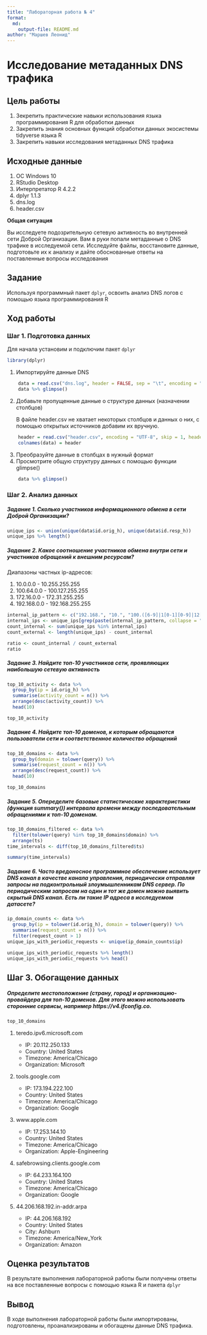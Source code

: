 ```yaml
---
title: "Лабораторная работа № 4"
format: 
  md:
    output-file: README.md
author: "Маршев Леонид"
---
```


# Исследование метаданных DNS трафика

## Цель работы

1.  Зекрепить практические навыки использования языка программирования R для обработки данных
2.  Закрепить знания основных функций обработки данных экосистемы tidyverse языка R
3.  Закрепить навыки исследования метаданных DNS трафика

## Исходные данные

1.  ОС Windows 10
2.  RStudio Desktop
3.  Интерпретатор R 4.2.2
4.  dplyr 1.1.3
5.  dns.log
6.  header.csv

**Общая ситуация**

Вы исследуете подозрительную сетевую активность во внутренней сети Доброй Организации. Вам в руки попали метаданные о DNS трафике в исследуемой сети. Исследуйте файлы, восстановите данные, подготовьте их к анализу и дайте обоснованные ответы на поставленные вопросы исследования

## Задание

Используя программный пакет `dplyr`, освоить анализ DNS логов с помощью языка программирования R

## Ход работы

### Шаг 1. Подготовка данных

Для начала установим и подключим пакет `dplyr`

```r
library(dplyr)
```

1.  Импортируйте данные DNS

```r
	data = read.csv("dns.log", header = FALSE, sep = "\t", encoding = "UTF-8")
	data %>% glimpse()
```

2.  Добавьте пропущенные данные о структуре данных (назначении столбцов)

	В файле header.csv не хватает некоторых столбцов и данных о них, с помощью открытых источников добавим их вручную.

```r
	header = read.csv("header.csv", encoding = "UTF-8", skip = 1, header = FALSE, sep = ',')$V1
	colnames(data) = header
```

3.  Преобразуйте данные в столбцах в нужный формат
4.  Просмотрите общую структуру данных с помощью функции glimpse()

```r
	data %>% glimpse()
```

### Шаг 2. Анализ данных

##### Задание 1. Сколько участников информационного обмена в сети Доброй Организации?

```r
unique_ips <- union(unique(data$id.orig_h), unique(data$id.resp_h))
unique_ips %>% length()
```

##### Задание 2. Какое соотношение участников обмена внутри сети и участников обращений к внешним ресурсам?

Диапазоны частных ip-адресов:

1.  10.0.0.0 - 10.255.255.255
2.  100.64.0.0 - 100.127.255.255
3.  172.16.0.0 - 172.31.255.255
4.  192.168.0.0 - 192.168.255.255

```r
internal_ip_pattern <- c("192.168.", "10.", "100.([6-9]|1[0-1][0-9]|12[0-7]).", "172.((1[6-9])|(2[0-9])|(3[0-1])).")
internal_ips <- unique_ips[grep(paste(internal_ip_pattern, collapse = "|"), unique_ips)]
count_internal <- sum(unique_ips %in% internal_ips)
count_external <- length(unique_ips) - count_internal

ratio <- count_internal / count_external
ratio
```

##### Задание 3. Найдите топ-10 участников сети, проявляющих наибольшую сетевую активность

```r
top_10_activity <- data %>%
  group_by(ip = id.orig_h) %>%
  summarise(activity_count = n()) %>%
  arrange(desc(activity_count)) %>%
  head(10)

top_10_activity
```

##### Задание 4. Найдите топ-10 доменов, к которым обращаются пользователи сети и соответственное количество обращений

```r
top_10_domains <- data %>%
  group_by(domain = tolower(query)) %>%
  summarise(request_count = n()) %>%
  arrange(desc(request_count)) %>%
  head(10)

top_10_domains
```

##### Задание 5. Опеределите базовые статистические характеристики (функция summary()) интервала времени между последовательным обращениями к топ-10 доменам.

```r
top_10_domains_filtered <- data %>% 
  filter(tolower(query) %in% top_10_domains$domain) %>%
  arrange(ts)
time_intervals <- diff(top_10_domains_filtered$ts)

summary(time_intervals)
```

##### Задание 6. Часто вредоносное программное обеспечение использует DNS канал в качестве канала управления, периодически отправляя запросы на подконтрольный злоумышленникам DNS сервер. По периодическим запросам на один и тот же домен можно выявить скрытый DNS канал. Есть ли такие IP адреса в исследуемом датасете?

```r
ip_domain_counts <- data %>%
  group_by(ip = tolower(id.orig_h), domain = tolower(query)) %>%
  summarise(request_count = n()) %>%
  filter(request_count > 1)
unique_ips_with_periodic_requests <- unique(ip_domain_counts$ip)

unique_ips_with_periodic_requests %>% length()
unique_ips_with_periodic_requests %>% head()
```

## Шаг 3. Обогащение данных

##### Определите местоположение (страну, город) и организацию-провайдера для топ-10 доменов. Для этого можно использовать сторонние сервисы, например https://v4.ifconfig.co.

```r
top_10_domains
```

1.  teredo.ipv6.microsoft.com

	-   IP: 20.112.250.133
	-   Country: United States
	-   Timezone: America/Chicago
	-   Organization: Microsoft

2.  tools.google.com

	-   IP: 173.194.222.100
	-   Country: United States
	-   Timezone: America/Chicago
	-   Organization: Google

3.  www.apple.com

	-   IP: 17.253.144.10
	-   Country: United States
	-   Timezone: America/Chicago
	-   Organization: Apple-Engineering

4.  safebrowsing.clients.google.com

	-   IP: 64.233.164.100
	-   Country: United States
	-   Timezone: America/Chicago
	-   Organization: Google

5.  44.206.168.192.in-addr.arpa

	-   IP: 44.206.168.192
	-   Country: United States
	-   City: Ashburn
	-   Timezone: America/New_York
	-   Organization: Amazon

## Оценка результатов

В результате выполнения лабораторной работы были получены ответы на все поставленные вопросы с помощью языка R и пакета `dplyr`

## Вывод

В ходе выполнения лабораторной работы были импортированы, подготовлены, проанализированы и обогащены данные DNS трафика.